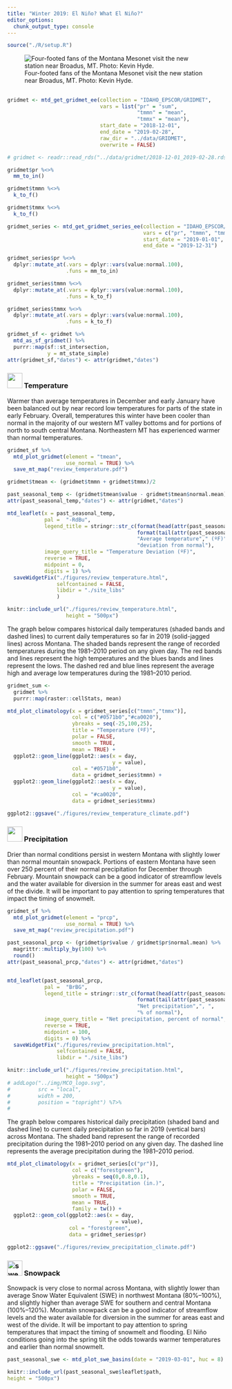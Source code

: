 ```yaml
---
title: "Winter 2019: El Niño? What El Niño?"
editor_options: 
  chunk_output_type: console
---
```


```r
source("./R/setup.R")

```

![Four-footed fans of the Montana Mesonet visit the new station near Broadus, MT. Photo: Kevin Hyde.](./img/Kevin_Hyde_broadus.jpg)

## {- .tabset .tabset-fade .tabset-pills}

```r
gridmet <- mtd_get_gridmet_ee(collection = "IDAHO_EPSCOR/GRIDMET",
                              vars = list("pr" = "sum",
                                          "tmmn" = "mean",
                                          "tmmx" = "mean"),
                              start_date = "2018-12-01",
                              end_date = "2019-02-28",
                              raw_dir = "../data/GRIDMET",
                              overwrite = FALSE)

# gridmet <- readr::read_rds("../data/gridmet/2018-12-01_2019-02-28.rds")

gridmet$pr %<>%
  mm_to_in()

gridmet$tmmn %<>%
  k_to_f()

gridmet$tmmx %<>%
  k_to_f()

gridmet_series <- mtd_get_gridmet_series_ee(collection = "IDAHO_EPSCOR/GRIDMET", 
                                            vars = c("pr", "tmmn", "tmmx"),
                                            start_date = "2019-01-01", 
                                            end_date = "2019-12-31")

gridmet_series$pr %<>%
  dplyr::mutate_at(.vars = dplyr::vars(value:normal.100),
                   .funs = mm_to_in)

gridmet_series$tmmn %<>%
  dplyr::mutate_at(.vars = dplyr::vars(value:normal.100),
                   .funs = k_to_f)

gridmet_series$tmmx %<>%
  dplyr::mutate_at(.vars = dplyr::vars(value:normal.100),
                   .funs = k_to_f)

gridmet_sf <- gridmet %>%
  mtd_as_sf_gridmet() %>%
  purrr::map(sf::st_intersection,
             y = mt_state_simple)
attr(gridmet_sf,"dates") <- attr(gridmet,"dates")

```

### <img src="./icons/temperature.svg" width="35px"/> Temperature {-}
Warmer than average temperatures in December and early January have been balanced out by near record low temperatures for parts of the state in early February. Overall, temperatures this winter have been cooler than normal in the majority of our western MT valley bottoms and for portions of north to south central Montana. Northeastern MT has experienced warmer than normal temperatures.

```r

gridmet_sf %>%
  mtd_plot_gridmet(element = "tmean",
                   use_normal = TRUE) %>%
  save_mt_map("review_temperature.pdf")

```

```r

gridmet$tmean <- (gridmet$tmmn + gridmet$tmmx)/2

past_seasonal_temp <- (gridmet$tmean$value - gridmet$tmean$normal.mean)
attr(past_seasonal_temp,"dates") <- attr(gridmet,"dates")

mtd_leaflet(x = past_seasonal_temp,
            pal =  "-RdBu",
            legend_title = stringr::str_c(format(head(attr(past_seasonal_temp,"dates"), 1), '%B %d, %Y')," – ",
                                          format(tail(attr(past_seasonal_temp,"dates"), 1), '%B %d, %Y'),"<br>",
                                          "Average temperature"," (ºF)",", ",
                                          "deviation from normal"),
            image_query_title = "Temperature Deviation (ºF)",
            reverse = TRUE,
            midpoint = 0,
            digits = 1) %>%
  saveWidgetFix("./figures/review_temperature.html", 
                selfcontained = FALSE,
                libdir = "./site_libs"
                )

knitr::include_url("./figures/review_temperature.html",
                   height = "500px")

```

<!-- <iframe id="review_temperature" src="./figures/review_temperature.html" width="100%" height="500px"> -->

The graph below compares historical daily temperatures (shaded bands and dashed lines) to current daily temperatures so far in 2019 (solid-jagged lines) across Montana. The shaded bands represent the range of recorded temperatures during the 1981--2010 period on any given day. The red bands and lines represent the high temperatures and the blues bands and lines represent the lows. The dashed red and blue lines represent the average high and average low temperatures during the 1981--2010 period.

```r
gridmet_sum <-
  gridmet %>%
  purrr::map(raster::cellStats, mean)

mtd_plot_climatology(x = gridmet_series[c("tmmn","tmmx")],
                     col = c("#0571b0","#ca0020"),
                     ybreaks = seq(-25,100,25),
                     title = "Temperature (ºF)",
                     polar = FALSE,
                     smooth = TRUE,
                     mean = TRUE) +
  ggplot2::geom_line(ggplot2::aes(x = day,
                                  y = value),
                     col = "#0571b0",
                     data = gridmet_series$tmmn) +
  ggplot2::geom_line(ggplot2::aes(x = day,
                                  y = value),
                     col = "#ca0020",
                     data = gridmet_series$tmmx)

ggplot2::ggsave("./figures/review_temperature_climate.pdf")
```

### <img src="./icons/precipitation.svg" width="35px"/> Precipitation {-}
Drier than normal conditions persist in western Montana with slightly lower than normal mountain snowpack. Portions of eastern Montana have seen over 250 percent of their normal precipitation for December through February. Mountain snowpack can be a good indicator of streamflow levels and the water available for diversion in the summer for areas east and west of the divide. It will be important to pay attention to spring temperatures that impact the timing of snowmelt.  

```r

gridmet_sf %>%
  mtd_plot_gridmet(element = "prcp",
                   use_normal = TRUE) %>%
  save_mt_map("review_precipitation.pdf")
```


```r

past_seasonal_prcp <- (gridmet$pr$value / gridmet$pr$normal.mean) %>%
  magrittr::multiply_by(100) %>%
  round()
attr(past_seasonal_prcp,"dates") <- attr(gridmet,"dates")


mtd_leaflet(past_seasonal_prcp,
            pal =  "BrBG",
            legend_title = stringr::str_c(format(head(attr(past_seasonal_prcp,"dates"),1), '%B %d, %Y')," – ",
                                          format(tail(attr(past_seasonal_prcp,"dates"),1), '%B %d, %Y'),"<br>",
                                          "Net precipitation",", ",
                                          "% of normal"),
            image_query_title = "Net precipitation, percent of normal",
            reverse = TRUE,
            midpoint = 100,
            digits = 0) %>%
  saveWidgetFix("./figures/review_precipitation.html", 
                selfcontained = FALSE,
                libdir = "./site_libs")

knitr::include_url("./figures/review_precipitation.html",
                   height = "500px")
# addLogo("../img/MCO_logo.svg", 
#         src = "local", 
#         width = 200, 
#         position = "topright") %T>%
# 

```

<!-- <iframe id="review_precipitation" src="./figures/review_precipitation.html" width="100%" height="500px"> -->

The graph below compares historical daily precipitation (shaded band and dashed line) to current daily precipitation so far in 2019 (vertical bars) across Montana. The shaded band represent the range of recorded precipitation during the 1981--2010 period on any given day. The dashed line represents the average precipitation during the 1981--2010 period.

```r
mtd_plot_climatology(x = gridmet_series[c("pr")],
                     col = c("forestgreen"),
                     ybreaks = seq(0,0.8,0.1),
                     title = "Precipitation (in.)",
                     polar = FALSE,
                     smooth = TRUE,
                     mean = TRUE,
                     family = tw()) +
  ggplot2::geom_col(ggplot2::aes(x = day,
                                 y = value),
                    col = "forestgreen",
                    data = gridmet_series$pr)

ggplot2::ggsave("./figures/review_precipitation_climate.pdf")

```

### ![swe icon](./icons/swe.svg){width="35px"} Snowpack {-}

Snowpack is very close to normal across Montana, with slightly lower than average Snow Water Equivalent (SWE) in northwest Montana (80%–100%), and slightly higher than average SWE for southern and central Montana (100%–120%). Mountain snowpack can be a good indicator of streamflow levels and the water available for diversion in the summer for areas east and west of the divide. It will be important to pay attention to spring temperatures that impact the timing of snowmelt and flooding. El Niño conditions going into the spring tilt the odds towards warmer temperatures and earlier than normal snowmelt.

```r
past_seasonal_swe <- mtd_plot_swe_basins(date = "2019-03-01", huc = 8)

knitr::include_url(past_seasonal_swe$leaflet$path,
height = "500px")

```

<!-- <iframe id="past_seasonal_swe" src="./figures/2019-02-11-swe.html" width="100%" height="500px"> -->

